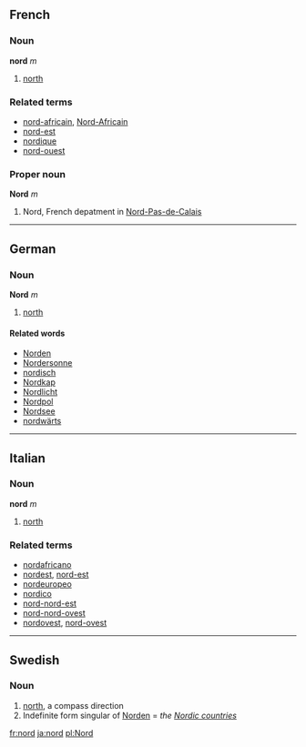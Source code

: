 ==French==
===Noun===
'''nord''' ''m''

#[[north]]

===Related terms===
*[[nord-africain]], [[Nord-Africain]]
*[[nord-est]]
*[[nordique]]
*[[nord-ouest]]

===Proper noun===
'''Nord''' ''m''

# Nord, French depatment in [[Nord-Pas-de-Calais]]

----
==German==
===Noun===
'''Nord''' ''m''
# [[north]]

====Related words====
*[[Norden]]
*[[Nordersonne]]
*[[nordisch]]
*[[Nordkap]]
*[[Nordlicht]]
*[[Nordpol]]
*[[Nordsee]]
*[[nordwärts]]

----
==Italian==
===Noun===
'''nord''' ''m''

#[[north]]

===Related terms===
*[[nordafricano]]
*[[nordest]], [[nord-est]]
*[[nordeuropeo]]
*[[nordico]]
*[[nord-nord-est]]
*[[nord-nord-ovest]]
*[[nordovest]], [[nord-ovest]]

----
==Swedish==
===Noun===

#[[north]], a compass direction
#Indefinite form singular of [[Norden]] = ''the [[Nordic countries]]''

[[fr:nord]]
[[ja:nord]]
[[pl:Nord]]